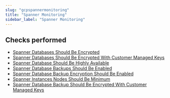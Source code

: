 ```yaml
---
slug: "gcpspannermonitoring"
title: "Spanner Monitoring"
sidebar_label: "Spanner Monitoring"
---
```


## Checks performed

- [Spanner Databases Should Be Encrypted](gcpspannermonitoring/rules/spanner_database_encryption_enabled) 
- [Spanner Databases Should Be Encrypted With Customer Managed Keys](gcpspannermonitoring/rules/spanner_database_customer_managed_keys_encryption_enabled) 
- [Spanner Database Should Be Highly Available](gcpspannermonitoring/rules/spanner_instance_high_availability_for_database_enabled) 
- [Spanner Database Backups Should Be Enabled](gcpspannermonitoring/rules/spanner_database_backups_enabled) 
- [Spanner Database Backup Encryption Should Be Enabled](gcpspannermonitoring/rules/spanner_database_backup_encryption_enabled) 
- [Spanner Instances Nodes Should Be Minimum](gcpspannermonitoring/rules/spanner_instances_with_minimum_nodes) 
- [Spanner Database Backup Should Be Encrypted With Customer Managed Keys](gcpspannermonitoring/rules/spanner_database_backup_customer_managed_keys_encryption_enabled) 

